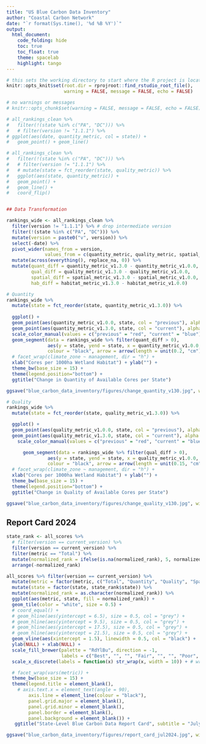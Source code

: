 ```yaml
---
title: "US Blue Carbon Data Inventory"
author: "Coastal Carbon Network"
date: "`r format(Sys.time(), '%d %B %Y')`"
output: 
  html_document:
    code_folding: hide
    toc: true
    toc_float: true
    theme: spacelab
    highlight: tango
---
```


```r
# this sets the working directory to start where the R project is located
knitr::opts_knit$set(root.dir = rprojroot::find_rstudio_root_file(),
                     warning = FALSE, message = FALSE, echo = FALSE)

# no warnings or messages
# knitr::opts_chunk$set(warning = FALSE, message = FALSE, echo = FALSE)

```

```r

# all_rankings_clean %>%
#   filter(!(state %in% c("PA", "DC"))) %>% 
#   # filter(version != "1.1.1") %>% 
# ggplot(aes(date, quantity_metric, col = state)) + 
#   geom_point() + geom_line()

# all_rankings_clean %>%
#   filter(!(state %in% c("PA", "DC"))) %>% 
#   # filter(version != "1.1.1") %>% 
#   # mutate(state = fct_reorder(state, quality_metric)) %>% 
#   ggplot(aes(state, quantity_metric)) + 
#   geom_point() + 
#   geom_line() + 
#   coord_flip()


## Data Transformation

rankings_wide <- all_rankings_clean %>%
  filter(version != "1.1.1") %>% # drop intermediate version
  filter(!(state %in% c("PA", "DC"))) %>% 
  mutate(version = paste0("v", version)) %>%
  select(-date) %>%
  pivot_wider(names_from = version, 
              values_from = c(quantity_metric, quality_metric, spatial_metric, habitat_metric)) %>% 
  mutate(across(everything(), replace_na, 0)) %>% 
  mutate(quant_diff = quantity_metric_v1.3.0 - quantity_metric_v1.0.0,
         qual_diff = quality_metric_v1.3.0 - quality_metric_v1.0.0,
         spatial_diff = spatial_metric_v1.3.0 - spatial_metric_v1.0.0, 
         hab_diff = habitat_metric_v1.3.0 - habitat_metric_v1.0.0)
```

```r


# Quantity
rankings_wide %>% 
  mutate(state = fct_reorder(state, quantity_metric_v1.3.0)) %>% 
  
  ggplot() +
  geom_point(aes(quantity_metric_v1.0.0, state, col = "previous"), alpha = 0.6, size = 2) +
  geom_point(aes(quantity_metric_v1.3.0, state, col = "current"), alpha = 0.6, size = 2) +
  scale_color_manual(values = c("previous" = "red", "current" = "blue")) +
  geom_segment(data = rankings_wide %>% filter(quant_diff > 0), 
               aes(y = state, yend = state, x = quantity_metric_v1.0.0, xend = quantity_metric_v1.3.0), 
               colour = "black", arrow = arrow(length = unit(0.2, "cm"))) +
  # facet_wrap(climate_zone ~ management, dir = "h") +
  xlab("Cores per 1000ha Wetland Habitat") + ylab("") +
  theme_bw(base_size = 15) +
  theme(legend.position="bottom") +
  ggtitle("Change in Quantity of Available Cores per State")

ggsave("blue_carbon_data_inventory/figures/change_quantity_v130.jpg", width = 6, height = 6)


```

```r

# Quality
rankings_wide %>% 
  mutate(state = fct_reorder(state, quality_metric_v1.3.0)) %>% 

  ggplot() +
  geom_point(aes(quality_metric_v1.0.0, state, col = "previous"), alpha = 0.6, size = 2) +
  geom_point(aes(quality_metric_v1.3.0, state, col = "current"), alpha = 0.6, size = 2) +
    scale_color_manual(values = c("previous" = "red", "current" = "blue")) +

      geom_segment(data = rankings_wide %>% filter(qual_diff > 0), 
               aes(y = state, yend = state, x = quality_metric_v1.0.0, xend = quality_metric_v1.3.0), 
               colour = "black", arrow = arrow(length = unit(0.15, "cm"))) +
  # facet_wrap(climate_zone ~ management, dir = "h") +
  xlab("Cores per 1000ha Wetland Habitat") + ylab("") +
  theme_bw(base_size = 15) +
  theme(legend.position="bottom") +
  ggtitle("Change in Quality of Available Cores per State")

ggsave("blue_carbon_data_inventory/figures/change_quality_v130.jpg", width = 6, height = 6)
```


## Report Card 2024

```r

state_rank <- all_scores %>% 
  # filter(version == current_version) %>%
  filter(version == current_version) %>%
  filter(metric == "Total") %>%
  mutate(normalized_rank = ifelse(is.na(normalized_rank), 5, normalized_rank)) %>%
  arrange(-normalized_rank)

all_scores %>% filter(version == current_version) %>%
  mutate(metric = factor(metric, c("Total", "Quantity", "Quality", "Spatial coverage", "Habitat coverage"))) %>%
  mutate(state = factor(state, state_rank$state)) %>%
  mutate(normalized_rank = as.character(normalized_rank)) %>%
  ggplot(aes(metric, state, fill = normalized_rank)) +
  geom_tile(color = "white", size = 0.5) +
  # coord_equal() +
  # geom_hline(aes(yintercept = 6.5), size = 0.5, col = "grey") +
  # geom_hline(aes(yintercept = 9.5), size = 0.5, col = "grey") +
  # geom_hline(aes(yintercept = 17.5), size = 0.5, col = "grey") +
  # geom_hline(aes(yintercept = 21.5), size = 0.5, col = "grey") +
  geom_vline(aes(xintercept = 1.5), linewidth = 0.5, col = "black") +
  ylab(NULL) + xlab(NULL) +
  scale_fill_brewer(palette = "RdYlBu", direction = -1,
                    labels = c("Best", "", "", "Fair", "", "", "Poor", "No Data")) +
  scale_x_discrete(labels = function(x) str_wrap(x, width = 10)) + # wrap text

  # facet_wrap(vars(metric)) +
  theme_bw(base_size = 15) +
  theme(legend.title = element_blank(),
    # axis.text.x = element_text(angle = 90),
        axis.line = element_line(colour = "black"),
        panel.grid.major = element_blank(),
        panel.grid.minor = element_blank(),
        panel.border = element_blank(),
        panel.background = element_blank()) +
   ggtitle("State-Level Blue Carbon Data Report Card", subtitle = "July 2024")

ggsave("blue_carbon_data_inventory/figures/report_card_jul2024.jpg", width = 6, height = 6)

```


